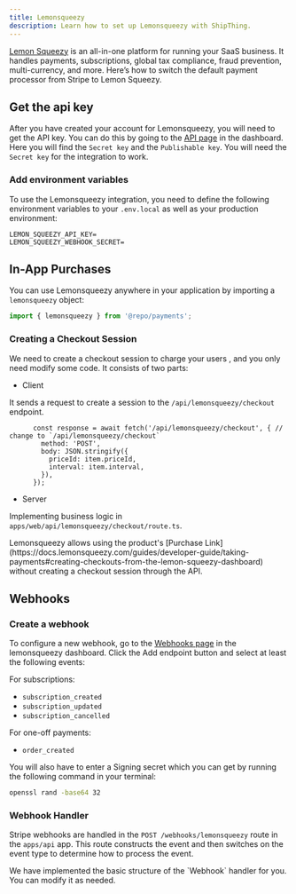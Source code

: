 ```yaml
---
title: Lemonsqueezy
description: Learn how to set up Lemonsqueezy with ShipThing.
---
```


[Lemon Squeezy](https://www.lemonsqueezy.com/) is an all-in-one platform for running your SaaS business. It handles payments, subscriptions, global tax compliance, fraud prevention, multi-currency, and more. Here’s how to switch the default payment processor from Stripe to Lemon Squeezy.

## Get the api key

After you have created your account for Lemonsqueezy, you will need to get the API key. You can do this by going to the [API page](https://app.lemonsqueezy.com/settings/api) in the dashboard. Here you will find the `Secret key` and the `Publishable key`. You will need the `Secret key` for the integration to work.

### Add environment variables

To use the Lemonsqueezy integration, you need to define the following environment variables to your `.env.local` as well as your production environment:

```env .env.local
LEMON_SQUEEZY_API_KEY=
LEMON_SQUEEZY_WEBHOOK_SECRET=
```

## In-App Purchases

You can use Lemonsqueezy anywhere in your application by importing a `lemonsqueezy` object:
```ts page.tsx
import { lemonsqueezy } from '@repo/payments';
```

### Creating a Checkout Session

We need to create a checkout session to charge your users , and you only need modify some code. It consists of two parts:

- Client

It sends a request to create a session to the `/api/lemonsqueezy/checkout` endpoint.

```tsx apps/web/[locale]/components/payment/price-form.tsx
      const response = await fetch('/api/lemonsqueezy/checkout', { // change to `/api/lemonsqueezy/checkout`
        method: 'POST',
        body: JSON.stringify({
          priceId: item.priceId,
          interval: item.interval,
        }),
      });
```

- Server

Implementing business logic in `apps/web/api/lemonsqueezy/checkout/route.ts`.

<Tip>
Lemonsqueezy allows using the product's [Purchase Link](https://docs.lemonsqueezy.com/guides/developer-guide/taking-payments#creating-checkouts-from-the-lemon-squeezy-dashboard) without creating a checkout session through the API.
</Tip>

## Webhooks

### Create a webhook

To configure a new webhook, go to the [Webhooks page](https://app.lemonsqueezy.com/settings/webhooks) in the lemonsqueezy dashboard. Click the Add endpoint button and select at least the following events:

For subscriptions:
- `subscription_created`
- `subscription_updated`
- `subscription_cancelled`

For one-off payments:
- `order_created`

You will also have to enter a Signing secret which you can get by running the following command in your terminal:

```sh Terminal
openssl rand -base64 32
```

### Webhook Handler

Stripe webhooks are handled in the `POST /webhooks/lemonsqueezy` route in the `apps/api` app. This route constructs the event and then switches on the event type to determine how to process the event.

<Note>
We have implemented the basic structure of the `Webhook` handler for you. You can modify it as needed.
</Note>
